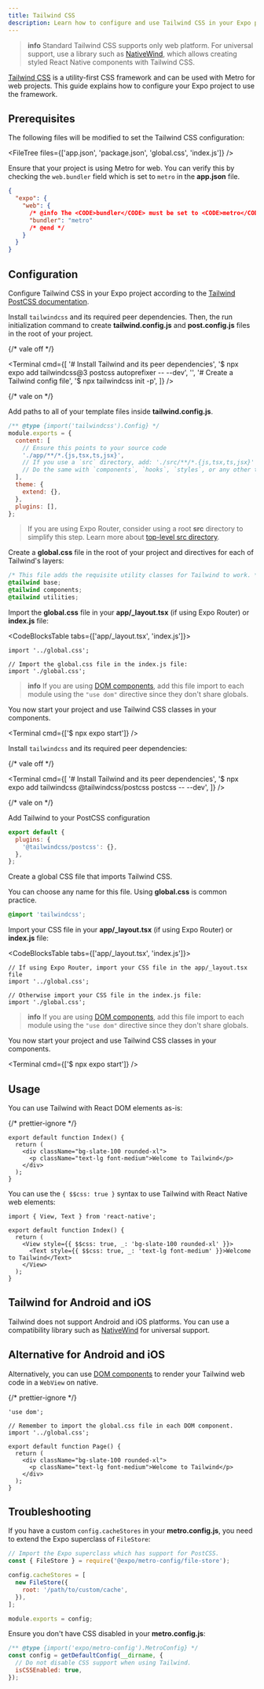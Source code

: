 ```yaml
---
title: Tailwind CSS
description: Learn how to configure and use Tailwind CSS in your Expo project.
---
```



> **info** Standard Tailwind CSS supports only web platform. For universal support, use a library such as [NativeWind](https://www.nativewind.dev/), which allows creating styled React Native components with Tailwind CSS.

[Tailwind CSS](https://tailwindcss.com/) is a utility-first CSS framework and can be used with Metro for web projects. This guide explains how to configure your Expo project to use the framework.

## Prerequisites

The following files will be modified to set the Tailwind CSS configuration:

<FileTree files={['app.json', 'package.json', 'global.css', 'index.js']} />

Ensure that your project is using Metro for web. You can verify this by checking the `web.bundler` field which is set to `metro` in the **app.json** file.

```json app.json
{
  "expo": {
    "web": {
      /* @info The <CODE>bundler</CODE> must be set to <CODE>metro</CODE>. */
      "bundler": "metro"
      /* @end */
    }
  }
}
```

## Configuration

Configure Tailwind CSS in your Expo project according to the [Tailwind PostCSS documentation](https://tailwindcss.com/docs/installation/using-postcss).

<Tabs>

<Tab label="v3">

<Step label="1">

Install `tailwindcss` and its required peer dependencies. Then, the run initialization command to create **tailwind.config.js** and **post.config.js** files in the root of your project.

{/* vale off */}

<Terminal
  cmd={[
    '# Install Tailwind and its peer dependencies',
    '$ npx expo add tailwindcss@3 postcss autoprefixer -- --dev',
    '',
    '# Create a Tailwind config file',
    '$ npx tailwindcss init -p',
  ]}
/>

{/* vale on */}

</Step>

<Step label="2">

Add paths to all of your template files inside **tailwind.config.js**.

```js tailwind.config.js
/** @type {import('tailwindcss').Config} */
module.exports = {
  content: [
    // Ensure this points to your source code
    './app/**/*.{js,tsx,ts,jsx}',
    // If you use a `src` directory, add: './src/**/*.{js,tsx,ts,jsx}'
    // Do the same with `components`, `hooks`, `styles`, or any other top-level directories
  ],
  theme: {
    extend: {},
  },
  plugins: [],
};
```

> If you are using Expo Router, consider using a root **src** directory to simplify this step. Learn more about [top-level src directory](/router/reference/src-directory/).

</Step>

<Step label="3">

Create a **global.css** file in the root of your project and directives for each of Tailwind's layers:

```css global.css
/* This file adds the requisite utility classes for Tailwind to work. */
@tailwind base;
@tailwind components;
@tailwind utilities;
```

</Step>

<Step label="4">

Import the **global.css** file in your **app/\_layout.tsx** (if using Expo Router) or **index.js** file:

<CodeBlocksTable tabs={['app/_layout.tsx', 'index.js']}>

```tsx
import '../global.css';
```

```tsx
// Import the global.css file in the index.js file:
import './global.css';
```

</CodeBlocksTable>

> **info** If you are using [DOM components](/guides/dom-components), add this file import to each module using the `"use dom"` directive since they don't share globals.

</Step>

<Step label="5">

You now start your project and use Tailwind CSS classes in your components.

<Terminal cmd={['$ npx expo start']} />

</Step>

</Tab>

<Tab label="v4">

<Step label="1">

Install `tailwindcss` and its required peer dependencies:

{/* vale off */}

<Terminal
  cmd={[
    '# Install Tailwind and its peer dependencies',
    '$ npx expo add tailwindcss @tailwindcss/postcss postcss -- --dev',
  ]}
/>

{/* vale on */}

</Step>

<Step label="2">

Add Tailwind to your PostCSS configuration

```js postcss.config.mjs
export default {
  plugins: {
    '@tailwindcss/postcss': {},
  },
};
```

</Step>

<Step label="3">

Create a global CSS file that imports Tailwind CSS.

You can choose any name for this file. Using **global.css** is common practice.

```css global.css
@import 'tailwindcss';
```

</Step>

<Step label="4">

Import your CSS file in your **app/\_layout.tsx** (if using Expo Router) or **index.js** file:

<CodeBlocksTable tabs={['app/_layout.tsx', 'index.js']}>

```tsx
// If using Expo Router, import your CSS file in the app/_layout.tsx file
import '../global.css';
```

```tsx
// Otherwise import your CSS file in the index.js file:
import './global.css';
```

</CodeBlocksTable>

> **info** If you are using [DOM components](/guides/dom-components), add this file import to each module using the `"use dom"` directive since they don't share globals.

</Step>

<Step label="5">

You now start your project and use Tailwind CSS classes in your components.

<Terminal cmd={['$ npx expo start']} />

</Step>

</Tab>

</Tabs>

## Usage

You can use Tailwind with React DOM elements as-is:

{/* prettier-ignore */}
```tsx app/index.tsx
export default function Index() {
  return (
    <div className="bg-slate-100 rounded-xl">
      <p className="text-lg font-medium">Welcome to Tailwind</p>
    </div>
  );
}
```

You can use the `{ $$css: true }` syntax to use Tailwind with React Native web elements:

```tsx app/index.tsx
import { View, Text } from 'react-native';

export default function Index() {
  return (
    <View style={{ $$css: true, _: 'bg-slate-100 rounded-xl' }}>
      <Text style={{ $$css: true, _: 'text-lg font-medium' }}>Welcome to Tailwind</Text>
    </View>
  );
}
```

## Tailwind for Android and iOS

Tailwind does not support Android and iOS platforms. You can use a compatibility library such as [NativeWind](https://www.nativewind.dev/) for universal support.

## Alternative for Android and iOS

Alternatively, you can use [DOM components](/guides/dom-components) to render your Tailwind web code in a `WebView` on native.

{/* prettier-ignore */}
```tsx app/index.tsx
'use dom';

// Remember to import the global.css file in each DOM component.
import '../global.css';

export default function Page() {
  return (
    <div className="bg-slate-100 rounded-xl">
      <p className="text-lg font-medium">Welcome to Tailwind</p>
    </div>
  );
}
```

## Troubleshooting

If you have a custom `config.cacheStores` in your **metro.config.js**, you need to extend the Expo superclass of `FileStore`:

```js metro.config.js
// Import the Expo superclass which has support for PostCSS.
const { FileStore } = require('@expo/metro-config/file-store');

config.cacheStores = [
  new FileStore({
    root: '/path/to/custom/cache',
  }),
];

module.exports = config;
```

Ensure you don't have CSS disabled in your **metro.config.js**:

```js metro.config.js
/** @type {import('expo/metro-config').MetroConfig} */
const config = getDefaultConfig(__dirname, {
  // Do not disable CSS support when using Tailwind.
  isCSSEnabled: true,
});
```

